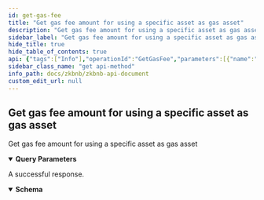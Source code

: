 ```yaml
---
id: get-gas-fee
title: "Get gas fee amount for using a specific asset as gas asset"
description: "Get gas fee amount for using a specific asset as gas asset"
sidebar_label: "Get gas fee amount for using a specific asset as gas asset"
hide_title: true
hide_table_of_contents: true
api: {"tags":["Info"],"operationId":"GetGasFee","parameters":[{"name":"asset_id","in":"query","description":"The asset id query condition for querying gas fee configuration.","required":true,"schema":{"type":"integer","format":"int32"}},{"name":"tx_type","in":"query","description":"The transaction type query condition for querying gas fee configuration.","required":true,"schema":{"type":"integer","format":"int32"}}],"responses":{"200":{"description":"A successful response.","content":{"application/json":{"schema":{"title":"GasFee","required":["gas_fee"],"type":"object","properties":{"code":{"type":"integer","format":"int32"},"message":{"type":"string"},"gas_fee":{"type":"string"}}}}}}},"description":"Get gas fee amount for using a specific asset as gas asset","method":"get","path":"/api/v1/gasFee","servers":[{"url":"https://testapi.zkbnbchain.org/"}],"info":{"title":"ZKBNB API Document","description":"Public APIs for zkbnb","version":"1.0"},"postman":{"name":"Get gas fee amount for using a specific asset as gas asset","description":{"type":"text/plain"},"url":{"path":["api","v1","gasFee"],"host":["{{baseUrl}}"],"query":[{"disabled":false,"description":{"content":"(Required) The asset id query condition for querying gas fee configuration.","type":"text/plain"},"key":"asset_id","value":""},{"disabled":false,"description":{"content":"(Required) The transaction type query condition for querying gas fee configuration.","type":"text/plain"},"key":"tx_type","value":""}],"variable":[]},"header":[{"key":"Accept","value":"application/json"}],"method":"GET"}}
sidebar_class_name: "get api-method"
info_path: docs/zkbnb/zkbnb-api-document
custom_edit_url: null
---
```



## Get gas fee amount for using a specific asset as gas asset



Get gas fee amount for using a specific asset as gas asset

<details style={{"marginBottom":"1rem"}} data-collapsed={false} open={true}><summary style={{}}><strong>Query Parameters</strong></summary><div><ul><ParamsItem className={"paramsItem"} param={{"name":"asset_id","in":"query","description":"The asset id query condition for querying gas fee configuration.","required":true,"schema":{"type":"integer","format":"int32"}}}></ParamsItem><ParamsItem className={"paramsItem"} param={{"name":"tx_type","in":"query","description":"The transaction type query condition for querying gas fee configuration.","required":true,"schema":{"type":"integer","format":"int32"}}}></ParamsItem></ul></div></details><div><ApiTabs><TabItem label={"200"} value={"200"}><div>

A successful response.

</div><div><MimeTabs schemaType={"response"}><TabItem label={"application/json"} value={"application/json"}><SchemaTabs><TabItem label={"Schema"} value={"Schema"}><details style={{}} data-collapsed={false} open={true}><summary style={{"textAlign":"left"}}><strong>Schema</strong></summary><div style={{"textAlign":"left","marginLeft":"1rem"}}></div><ul style={{"marginLeft":"1rem"}}><SchemaItem collapsible={false} name={"code"} required={false} schemaName={"int32"} qualifierMessage={undefined} schema={{"type":"integer","format":"int32"}}></SchemaItem><SchemaItem collapsible={false} name={"message"} required={false} schemaName={"string"} qualifierMessage={undefined} schema={{"type":"string"}}></SchemaItem><SchemaItem collapsible={false} name={"gas_fee"} required={true} schemaName={"string"} qualifierMessage={undefined} schema={{"type":"string"}}></SchemaItem></ul></details></TabItem><TabItem label={"Example (from schema)"} value={"Example (from schema)"}><ResponseSamples responseExample={"{\n  \"code\": 0,\n  \"message\": \"string\",\n  \"gas_fee\": \"string\"\n}"} language={"json"}></ResponseSamples></TabItem></SchemaTabs></TabItem></MimeTabs></div></TabItem></ApiTabs></div>
      